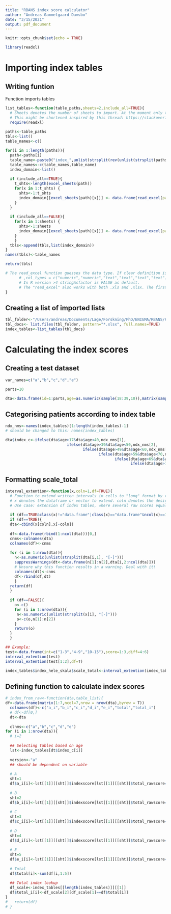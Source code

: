 ```yaml
---
title: "RBANS index score calculator"
author: "Andreas Gammelgaard Damsbo"
date: "3/15/2021"
output: pdf_document
---
```


```r
knitr::opts_chunk$set(echo = TRUE)
```

```r
library(readxl)
```

# Importing index tables

## Writing funtion
Function imports tables
```r
list_tables<-function(table_paths,sheets=2,include_all=TRUE){
  # Sheets denotes the number of sheets to import. At the moment only the amount can be specified, not a range or specific sheets. Its on the list!
  # This might be shortened inspired by this thread: https://stackoverflow.com/questions/9564489/read-all-files-in-a-folder-and-apply-a-function-to-each-data-frame
  require(readxl)
  
paths<-table_paths
tbls<-list()
table_names<-c()

for(i in 1:length(paths)){
  path<-paths[i]
  table_name<-paste0("index_",unlist(strsplit(rev(unlist(strsplit(paths[i], "[/]")))[1], "[.]"))[1])
  table_names<-c(table_names,table_name)
  index_domain<-list()
  
  if (include_all==TRUE){
    t_shts<-length(excel_sheets(path))
    for(x in 1:t_shts) {
      shts<-1:t_shts
      index_domain[[excel_sheets(path)[x]]] <- data.frame(read_excel(path=path, sheet=shts[x]))
    }
  }
  
  if (include_all==FALSE){
    for(x in 1:sheets) {
      shts<-1:sheets
      index_domain[[excel_sheets(path)[x]]] <- data.frame(read_excel(path=path, sheet=shts[x]))
    }
    }
  tbls<-append(tbls,list(index_domain))
}
names(tbls)<-table_names

return(tbls)

# The read_excel function guesses the data type. If clear definition is needed, this can be added:
      # ,col_types = c("numeric","numeric","text","text","text","text")
      # In R version >4 stringAsfactor is FALSE as default.
      # The "read_excel" also works with both .xls and .xlsx. The first is much faster though!
}
```

## Creating a list of imported lists
```r
tbl_folder<-"/Users/andreas/Documents/Læge/Forskning/PhD/ENIGMA/RBANS/RBANS_index_tables"
tbl_docs<- list.files(tbl_folder, pattern="*.xlsx", full.names=TRUE)
index_tables<-list_tables(tbl_docs)
```


# Calculating the index scores

## Creating a test dataset

```r
var_names=c("a","b","c","d","e")

parts=10

dta<-data.frame(id=1:parts,age=as.numeric(sample(18:39,10)),matrix(sample(20:40,replace=TRUE), ncol = length(var_names), nrow = parts,dimnames=list(NULL,var_names)),version="a")
```

## Categorising patients according to index table
```r
ndx_nms<-names(index_tables)[1:length(index_tables)-1]
# should be changed to this: names(index_tables)

dta$index_c<-ifelse(dta$age>17&dta$age<40,ndx_nms[1],
                           ifelse(dta$age>39&dta$age<50,ndx_nms[2],
                                  ifelse(dta$age>49&dta$age<60,ndx_nms[3],
                                         ifelse(dta$age>59&dta$age<70,ndx_nms[4],
                                                ifelse(dta$age>69&dta$age<80,ndx_nms[5],
                                                       ifelse(dta$age>79,ndx_nms[6],NA))))))

```

## Formatting scale_total
```r
interval_extention<-function(x,coln=1,df=TRUE){
  # Function to extend written intervals in cells to "long" format by repeating associated variables.
  # x denotes the dataframe or vector to extend. coln denotes the desired column to extend the dataframe from. Default is 1. Only works with intervals seperated by "-".
  # Use case: extension of index tables, where several raw scores equals to the same indexscore.
  
  if (df==TRUE&class(x)!="data.frame"|class(x)=="data.frame"&ncol(x)==1){stop("check that input is truly data frame with at least two rows or set df=FALSE")}
  if (df==TRUE){
  dta<-cbind(x[coln],x[-coln])
  
  df<-data.frame(rbind(1:ncol(dta)))[0,]
  cnms<-colnames(dta)
  colnames(df)<-cnms
  
  for (i in 1:nrow(dta)){
    n<-as.numeric(unlist(strsplit(dta[i,1], "[-]")))
    suppressWarnings(dt<-data.frame(n[1]:n[2],dta[i,2:ncol(dta)]))
    # Unsure why this function results in a warning. Deal with it!
    colnames(dt)<-cnms
    df<-rbind(df,dt)
    }
  return(df)
  }
 
  if (df==FALSE){
    o<-c()
    for (i in 1:nrow(dta)){
     n<-as.numeric(unlist(strsplit(x[i], "[-]")))
     o<-c(o,n[1]:n[2])
    }
    return(o)
  }
  }

## Example:
test<-data.frame(int=c("1-3","4-9","10-15"),score=1:3,diff=4:6)
interval_extention(test)
interval_extention(test[1:2],df=T)
```


```r
index_tables$index_hele_skala$scale_total<-interval_extention(index_tables$index_hele_skala$scale_total)
```



## Defining function to calculate index scores
```r
# index_from_raw<-function(dta,table_list){
df<-data.frame(matrix(1:7,ncol=7,nrow = nrow(dta),byrow = T))
  colnames(df)<-c("a_i","b_i","c_i","d_i","e_i","total","total_i")
  # df<-df[0,]
  dt<-dta
  
  clnms<-c("a","b","c","d","e")
for (i in 1:nrow(dta)){
  # i=2
  
  ## Selecting tables based on age
  lst<-index_tables[dt$index_c[i]]
  
  version<-"a"
  ## should be dependent on variable
  
  # A
  sht=1
  df$a_i[i]<-lst[[1]][[sht]]$indexscore[lst[[1]][[sht]]$total_rawscore==dt[i,clnms[sht]]&lst[[1]][[sht]]$version==version]
  
  # B
  sht=2
  df$b_i[i]<-lst[[1]][[sht]]$indexscore[lst[[1]][[sht]]$total_rawscore==dt[i,clnms[sht]]&lst[[1]][[sht]]$version==version]
  
  # C
  sht=3
  df$c_i[i]<-lst[[1]][[sht]]$indexscore[lst[[1]][[sht]]$total_rawscore==dt[i,clnms[sht]]&lst[[1]][[sht]]$version==version]
  
  # D
  sht=4
  df$d_i[i]<-lst[[1]][[sht]]$indexscore[lst[[1]][[sht]]$total_rawscore==dt[i,clnms[sht]]&lst[[1]][[sht]]$version==version]
  
  # E
  sht=5
  df$e_i[i]<-lst[[1]][[sht]]$indexscore[lst[[1]][[sht]]$total_rawscore==dt[i,clnms[sht]]&lst[[1]][[sht]]$version==version]
  
  # Total
  df$total[i]<-sum(df[i,1:5])
  
  ## Total index lookup
  df_scale<-index_tables[[length(index_tables)]][[1]]
  df$total_i[i]<-df_scale[2][df_scale[1]==df$total[i]]
}
#   return(df)
# }
```












